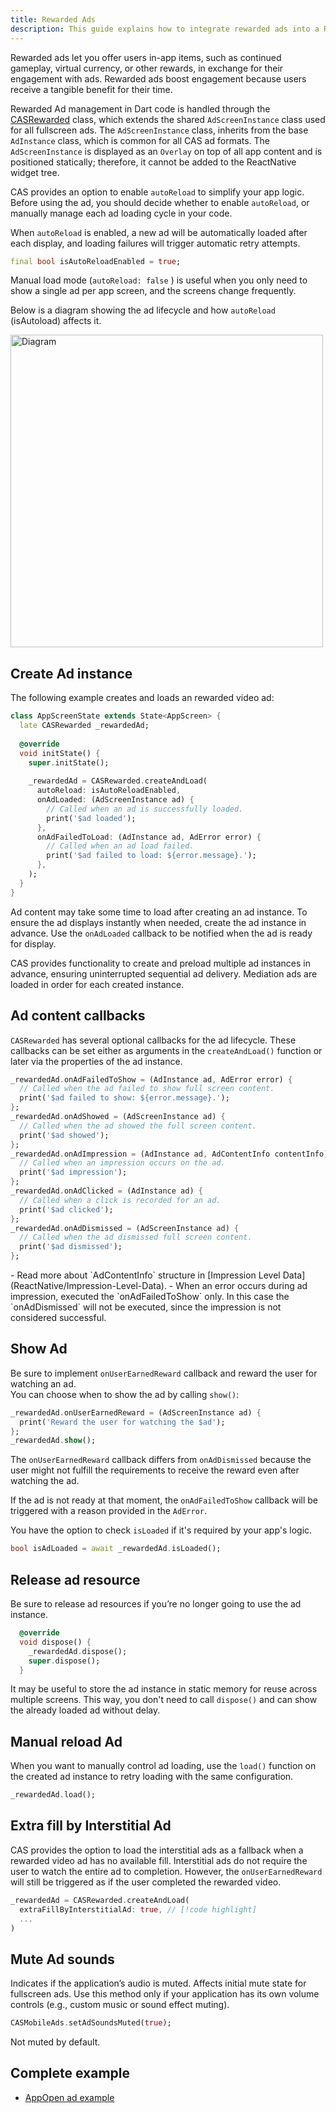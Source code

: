 ```yaml
---
title: Rewarded Ads
description: This guide explains how to integrate rewarded ads into a ReactNative app.
---
```


Rewarded ads let you offer users in-app items, such as continued gameplay, virtual currency, or other rewards, in exchange for their engagement with ads. 
Rewarded ads boost engagement because users receive a tangible benefit for their time.

Rewarded Ad management in Dart code is handled through the [CASRewarded](https://pub.dev/documentation/clever_ads_solutions/latest/clever_ads_solutions/CASRewarded-class.html) class, 
which extends the shared `AdScreenInstance` class used for all fullscreen ads. 
The `AdScreenInstance` class, inherits from the base `AdInstance` class, which is common for all CAS ad formats. 
The `AdScreenInstance` is displayed as an `Overlay` on top of all app content and is positioned statically; 
therefore, it cannot be added to the ReactNative widget tree.

CAS provides an option to enable `autoReload` to simplify your app logic. Before using the ad, you should decide whether to enable `autoReload`, or manually manage each ad loading cycle in your code. 

When `autoReload` is enabled, a new ad will be automatically loaded after each display, and loading failures will trigger automatic retry attempts. 
```dart
final bool isAutoReloadEnabled = true;
```

Manual load mode (`autoReload: false` ) is useful when you only need to show a single ad per app screen, and the screens change frequently.  

Below is a diagram showing the ad lifecycle and how `autoReload` (isAutoload) affects it.

<Image zoom src="/assets/Lifecycle-Rewarded-Ad.png" alt="Diagram" height="500" />


## Create Ad instance
The following example creates and loads an rewarded video ad:
```dart
class AppScreenState extends State<AppScreen> {
  late CASRewarded _rewardedAd;
  
  @override
  void initState() {
    super.initState();
    
    _rewardedAd = CASRewarded.createAndLoad( 
      autoReload: isAutoReloadEnabled, 
      onAdLoaded: (AdScreenInstance ad) { 
        // Called when an ad is successfully loaded. 
        print('$ad loaded');  
      },  
      onAdFailedToLoad: (AdInstance ad, AdError error) { 
        // Called when an ad load failed. 
        print('$ad failed to load: ${error.message}.'); 
      }, 
    ); 
  }
}
```

Ad content may take some time to load after creating an ad instance. To ensure the ad displays instantly when needed, create the ad instance in advance. Use the `onAdLoaded` callback to be notified when the ad is ready for display.

CAS provides functionality to create and preload multiple ad instances in advance, ensuring uninterrupted sequential ad delivery. Mediation ads are loaded in order for each created instance.

## Ad  content callbacks
`CASRewarded` has several optional callbacks for the ad lifecycle. These callbacks can be set either as arguments in the `createAndLoad()` function or later via the properties of the ad instance.

```dart
_rewardedAd.onAdFailedToShow = (AdInstance ad, AdError error) { 
  // Called when the ad failed to show full screen content. 
  print('$ad failed to show: ${error.message}.');  
};  
_rewardedAd.onAdShowed = (AdScreenInstance ad) {  
  // Called when the ad showed the full screen content.
  print('$ad showed');  
};  
_rewardedAd.onAdImpression = (AdInstance ad, AdContentInfo contentInfo) { 
  // Called when an impression occurs on the ad. 
  print('$ad impression');  
};  
_rewardedAd.onAdClicked = (AdInstance ad) {  
  // Called when a click is recorded for an ad.
  print('$ad clicked');  
};  
_rewardedAd.onAdDismissed = (AdScreenInstance ad) { 
  // Called when the ad dismissed full screen content. 
  print('$ad dismissed');  
};
```

<Info>
- Read more about `AdContentInfo` structure in [Impression Level Data](ReactNative/Impression-Level-Data).
- When an error occurs during ad impression, executed the `onAdFailedToShow` only.  In this case the `onAdDismissed` will not be executed, since the impression is not considered successful.
</Info>

## Show Ad
Be sure to implement `onUserEarnedReward` callback and reward the user for watching an ad.  
You can choose when to show the ad by calling `show()`:
```dart
_rewardedAd.onUserEarnedReward = (AdScreenInstance ad) {  
  print('Reward the user for watching the $ad');  
};
_rewardedAd.show();
```

The `onUserEarnedReward` callback differs from `onAdDismissed` because the user might not fulfill the requirements to receive the reward even after watching the ad.

If the ad is not ready at that moment, the `onAdFailedToShow` callback will be triggered with a reason provided in the `AdError`.

You have the option to check `isLoaded` if it's required by your app's logic.
```dart
bool isAdLoaded = await _rewardedAd.isLoaded();
```

## Release ad resource
Be sure to release ad resources if you’re no longer going to use the ad instance.
```dart
  @override
  void dispose() {
    _rewardedAd.dispose();
    super.dispose();
  }
```
It may be useful to store the ad instance in static memory for reuse across multiple screens. This way, you don't need to call `dispose()` and can show the already loaded ad without delay.

## Manual reload Ad
When you want to manually control ad loading, use the `load()` function on the created ad instance to retry loading with the same configuration.
```dart
_rewardedAd.load();
```

## Extra fill by Interstitial Ad
CAS provides the option to load the interstitial ads as a fallback when a rewarded video ad has no available fill. Interstitial ads do not require the user to watch the entire ad to completion. However, the `onUserEarnedReward` will still be triggered as if the user completed the rewarded video.
```dart
_rewardedAd = CASRewarded.createAndLoad(
  extraFillByInterstitialAd: true, // [!code highlight]
  ...
)
```

## Mute Ad sounds
Indicates if the application’s audio is muted. Affects initial mute state for fullscreen ads. Use this method only if your application has its own volume controls (e.g., custom music or sound effect muting).
```dart
CASMobileAds.setAdSoundsMuted(true);
```
Not muted by default.

## Complete example
- [AppOpen ad example](https://github.com/cleveradssolutions/CAS-ReactNative/blob/main/example/lib/main.dart#L189)
